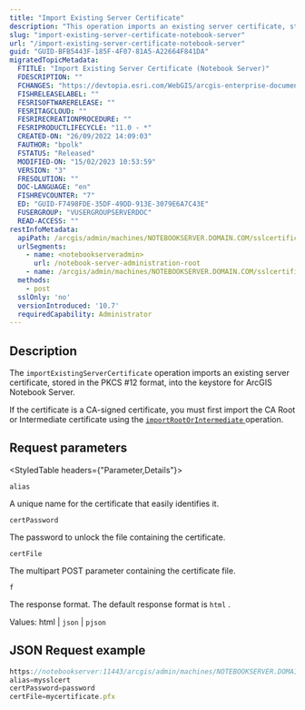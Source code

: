 ```yaml
---
title: "Import Existing Server Certificate"
description: "This operation imports an existing server certificate, stored in the PKCS #12 format, into the keystore for ArcGIS Notebook Server."
slug: "import-existing-server-certificate-notebook-server"
url: "/import-existing-server-certificate-notebook-server"
guid: "GUID-BFB5443F-185F-4F07-81A5-A22664F841DA"
migratedTopicMetadata:
  FTITLE: "Import Existing Server Certificate (Notebook Server)"
  FDESCRIPTION: ""
  FCHANGES: "https://devtopia.esri.com/WebGIS/arcgis-enterprise-documentation/issues/4226"
  FISHRELEASELABEL: ""
  FESRISOFTWARERELEASE: ""
  FESRITAGCLOUD: ""
  FESRIRECREATIONPROCEDURE: ""
  FESRIPRODUCTLIFECYCLE: "11.0 - *"
  CREATED-ON: "26/09/2022 14:09:03"
  FAUTHOR: "bpolk"
  FSTATUS: "Released"
  MODIFIED-ON: "15/02/2023 10:53:59"
  VERSION: "3"
  FRESOLUTION: ""
  DOC-LANGUAGE: "en"
  FISHREVCOUNTER: "7"
  ED: "GUID-F7498FDE-35DF-49DD-913E-3079E6A7C43E"
  FUSERGROUP: "VUSERGROUPSERVERDOC"
  READ-ACCESS: ""
restInfoMetadata:
  apiPath: /arcgis/admin/machines/NOTEBOOKSERVER.DOMAIN.COM/sslcertificates/importExistingServerCertificate
  urlSegments:
    - name: <notebookserveradmin>
      url: /notebook-server-administration-root
    - name: /arcgis/admin/machines/NOTEBOOKSERVER.DOMAIN.COM/sslcertificates/importExistingServerCertificate
  methods:
    - post
  sslOnly: 'no'
  versionIntroduced: '10.7'
  requiredCapability: Administrator
---
```


## Description

The `importExistingServerCertificate`  operation imports an existing server certificate, stored in the PKCS #12 format, into the keystore for ArcGIS Notebook Server.

If the certificate is a CA-signed certificate, you must first import the CA Root or Intermediate certificate using the [`importRootOrIntermediate` ](/import-root-certificate-notebook-server) operation.

##  Request parameters 

<StyledTable headers={"Parameter,Details"}>

<StyledTableRow>

<StyledTableCell cellStyle="markdown">

`alias` 

</StyledTableCell>

<StyledTableCell cellStyle="markdown">

A unique name for the certificate that easily identifies it.

</StyledTableCell>

</StyledTableRow>

<StyledTableRow>

<StyledTableCell cellStyle="markdown">

`certPassword` 

</StyledTableCell>

<StyledTableCell cellStyle="markdown">

The password to unlock the file containing the certificate.

</StyledTableCell>

</StyledTableRow>

<StyledTableRow>

<StyledTableCell cellStyle="markdown">

`certFile` 

</StyledTableCell>

<StyledTableCell cellStyle="markdown">

The multipart POST parameter containing the certificate file.

</StyledTableCell>

</StyledTableRow>

<StyledTableRow>

<StyledTableCell cellStyle="markdown">

`f` 

</StyledTableCell>

<StyledTableCell cellStyle="markdown">

The response format. The default response format is `html` .

Values: html | `json`  \| `pjson` 

</StyledTableCell>

</StyledTableRow>

</StyledTable>

## JSON Request example

```javascript
https://notebookserver:11443/arcgis/admin/machines/NOTEBOOKSERVER.DOMAIN.COM/sslcertificates/importExistingServerCertificate
alias=mysslcert
certPassword=password
certFile=mycertificate.pfx
```

 
